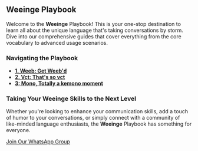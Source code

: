 ## **Weeinge** Playbook

Welcome to the **Weeinge** Playbook! This is your one-stop destination to learn all about the unique language that's taking conversations by storm. Dive into our comprehensive guides that cover everything from the core vocabulary to advanced usage scenarios.

### Navigating the Playbook

- [**1. Weeb: Get Weeb'd**](/guides/weeb)
- [**2. Vct: That's so vct**](/guides/vct)
- [**3: Mono, Totally a kemono moment**](/guides/mono)

### Taking Your **Weeinge** Skills to the Next Level

Whether you're looking to enhance your communication skills, add a touch of humor to your conversations, or simply connect with a community of like-minded language enthusiasts, the **Weeinge** Playbook has something for everyone.


<a href="whatsapp-link" class="whatsapp-button">
  <span><ImWhatsapp class="whatsapp-icon" /> Join Our WhatsApp Group </span>
</a>

